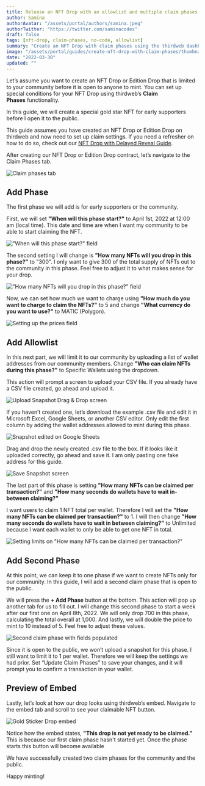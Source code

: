 ```yaml
---
title: Release an NFT Drop with an allowlist and multiple claim phases
author: Samina
authorAvatar: "/assets/portal/authors/samina.jpeg"
authorTwitter: "https://twitter.com/saminacodes"
draft: false
tags: [nft-drop, claim-phases, no-code, allowlist]
summary: "Create an NFT Drop with claim phases using the thirdweb dashboard"
image: "/assets/portal/guides/create-nft-drop-with-claim-phases/thumbnail.png"
date: "2022-03-30"
updated: ""
---
```


Let’s assume you want to create an NFT Drop or Edition Drop that is limited to your community before it is open to anyone to mint. You can set up special conditions for your NFT Drop using thirdweb’s **Claim Phases** functionality.

In this guide, we will create a special gold star NFT for early supporters before I open it to the public.

This guide assumes you have created an NFT Drop or Edition Drop on thirdweb and now need to set up claim settings. If you need a refresher on how to do so, check out our [NFT Drop with Delayed Reveal Guide](/guides/nft-drop-with-delayed-reveal).

After creating our NFT Drop or Edition Drop contract, let’s navigate to the Claim Phases tab.

![Claim phases tab](/assets/portal/guides/create-nft-drop-with-claim-phases/0.png)

## Add Phase

The first phase we will add is for early supporters or the community.

First, we will set **"When will this phase start?"** to April 1st, 2022 at 12:00 am (local time). This date and time are when I want my community to be able to start claiming the NFT.

!["When will this phase start?" field](/assets/portal/guides/create-nft-drop-with-claim-phases/1.png)

The second setting I will change is **"How many NFTs will you drop in this phase?"** to "300". I only want to give 300 of the total supply of NFTs out to the community in this phase. Feel free to adjust it to what makes sense for your drop.

!["How many NFTs will you drop in this phase?" field](/assets/portal/guides/create-nft-drop-with-claim-phases/2.png)

Now, we can set how much we want to charge using **"How much do you want to charge to claim the NFTs?"** to 5 and change **"What currency do you want to use?"** to MATIC (Polygon).

![Setting up the prices field](/assets/portal/guides/create-nft-drop-with-claim-phases/3.png)

## Add Allowlist

In this next part, we will limit it to our community by uploading a list of wallet addresses from our community members. Change **"Who can claim NFTs during this phase?"** to Specific Wallets using the dropdown.

This action will prompt a screen to upload your CSV file. If you already have a CSV file created, go ahead and upload it.

![Upload Snapshot Drag & Drop screen](/assets/portal/guides/create-nft-drop-with-claim-phases/4.png)

If you haven’t created one, let’s download the example .csv file and edit it in Microsoft Excel, Google Sheets, or another CSV editor. Only edit the first column by adding the wallet addresses allowed to mint during this phase.

![Snapshot edited on Google Sheets](/assets/portal/guides/create-nft-drop-with-claim-phases/5.png)

Drag and drop the newly created .csv file to the box. If it looks like it uploaded correctly, go ahead and save it. I am only pasting one fake address for this guide.

![Save Snapshot screen](/assets/portal/guides/create-nft-drop-with-claim-phases/6.png)

The last part of this phase is setting **"How many NFTs can be claimed per transaction?"** and **"How many seconds do wallets have to wait in-between claiming?"**

I want users to claim 1 NFT total per wallet. Therefore I will set the **"How many NFTs can be claimed per transaction?"** to 1. I will then change **"How many seconds do wallets have to wait in between claiming?"** to Unlimited because I want each wallet to only be able to get one NFT in total.

![Setting limits on "How many NFTs can be claimed per transaction?"](/assets/portal/guides/create-nft-drop-with-claim-phases/7.png)

## Add Second Phase

At this point, we can keep it to one phase if we want to create NFTs only for our community. In this guide, I will add a second claim phase that is open to the public.

We will press the **+ Add Phase** button at the bottom. This action will pop up another tab for us to fill out. I will change this second phase to start a week after our first one on April 8th, 2022. We will only drop 700 in this phase, calculating the total overall at 1,000. And lastly, we will double the price to mint to 10 instead of 5. Feel free to adjust these values.

![Second claim phase with fields populated](/assets/portal/guides/create-nft-drop-with-claim-phases/8.png)

Since it is open to the public, we won’t upload a snapshot for this phase. I still want to limit it to 1 per wallet. Therefore we will keep the settings we had prior.
Set “Update Claim Phases” to save your changes, and it will prompt you to confirm a transaction in your wallet.

## Preview of Embed

Lastly, let’s look at how our drop looks using thirdweb’s embed. Navigate to the embed tab and scroll to see your claimable NFT button.

![Gold Sticker Drop embed](/assets/portal/guides/create-nft-drop-with-claim-phases/9.png)

Notice how the embed states, **"This drop is not yet ready to be claimed."** This is because our first claim phase hasn't started yet. Once the phase starts this button will become available

We have successfully created two claim phases for the community and the public.

Happy minting!
